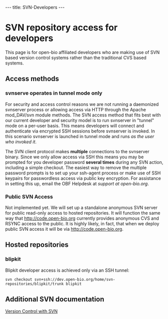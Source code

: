 ---
title: SVN-Developers
---

= SVN repository access for developers =

This page is for open-bio affiliated developers who are making use of SVN based version control systems rather than the traditional CVS based systems. 

== Access methods ==
=== svnserve operates in tunnel mode only ===
For security and access control reasons we are not running a daemonized svnserver process or allowing access via HTTP through the Apache mod_DAV/svn module methods. The SVN access method that fits best with our current developer and security model is to run svnserver in "tunnel" mode on a per-user basis. This means developers will connect and authenticate via encrypted SSH sessions before svnserver is invoked. In this scenario svnserver is launched in tunnel mode and runs <em>as the user who invoked it</em>.

The SVN client protocol makes <b>multiple</b> connections to the svnserver binary. Since we only allow access via SSH this means you may be prompted for you developer password <b>several times</b> during any SVN action, including a simple checkout. The easiest way to remove the multiple password prompts is to set up your ssh-agent process or make use of SSH keypairs for passwordless access via public key encryption. For assistance in setting this up, email the OBF Helpdesk at <em>support at open-bio.org</em>.

=== Public SVN Access ===

Not implemented yet. We will set up a standalone anonymous SVN server for public read-only access to hosted repositories. It will function the same way that http://code.open-bio.org currently provides anonymous CVS and RSYNC access to the public. It is highly likely, in fact, that when we deploy public SVN access it will be via http://code.open-bio.org.

== Hosted repositories ==
=== blipkit ===
Blipkit developer access is achieved only via an SSH tunnel:
<pre>
svn checkout svn+ssh://dev.open-bio.org/home/svn-repositories/blipkit/trunk blipkit
</pre>

== Additional SVN documentation ==

[http://svnbook.red-bean.com/en/1.1/index.html Version Control with SVN ]